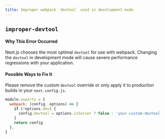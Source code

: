 ```yaml
---
title: Improper webpack `devtool` used in development mode
---
```


## `improper-devtool`

#### Why This Error Occurred

Next.js chooses the most optimal `devtool` for use with webpack. Changing the `devtool` in development mode will cause severe performance regressions with your application.

#### Possible Ways to Fix It

Please remove the custom `devtool` override or only apply it to production builds in your `next.config.js`.

```js filename="next.config.js"
module.exports = {
  webpack: (config, options) => {
    if (!options.dev) {
      config.devtool = options.isServer ? false : 'your-custom-devtool'
    }
    return config
  },
}
```
